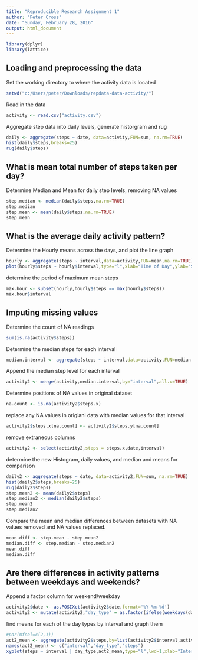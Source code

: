 ---
title: "Reproducible Research Assignment 1"
author: "Peter Cross"
date: "Sunday, February 28, 2016"
output: html_document
---

```{r}
library(dplyr)
library(lattice)
```

## Loading and preprocessing the data

Set the working directory to where the activity data is located
```{r, echo=TRUE}
setwd("c:/Users/peter/Downloads/repdata-data-activity/")
```



Read in the data
```{r, echo=TRUE}
activity <- read.csv("activity.csv")
```


Aggregate step data into daily levels, generate historgram and rug
```{r,echo=TRUE}
daily <- aggregate(steps ~ date, data=activity,FUN=sum, na.rm=TRUE)
hist(daily$steps,breaks=25)
rug(daily$steps)
```
## What is mean total number of steps taken per day?


Determine Median and Mean for daily step levels, removing NA values
```{r, echo=TRUE}
step.median <- median(daily$steps,na.rm=TRUE)
step.median
step.mean <- mean(daily$steps,na.rm=TRUE)
step.mean
```

## What is the average daily activity pattern?

Determine the Hourly means across the days, and plot the line graph
```{r}
hourly <- aggregate(steps ~ interval,data=activity,FUN=mean,na.rm=TRUE)
plot(hourly$steps ~ hourly$interval,type="l",xlab="Time of Day",ylab="Steps",main="Average Steps by Hour of Day")
```

determine the period of maximum mean steps
```{r}
max.hour <- subset(hourly,hourly$steps == max(hourly$steps))
max.hour$interval
```

## Imputing missing values

Determine the count of NA readings
```{r}
sum(is.na(activity$steps))
```

Determine the median steps for each interval
```{r}
median.interval <- aggregate(steps ~ interval,data=activity,FUN=median,na.rm=TRUE)
```

Append the median step level for each interval
```{r}
activity2 <- merge(activity,median.interval,by="interval",all.x=TRUE)
```

Determine positions of NA values in original dataset
```{r}
na.count <- is.na(activity2$steps.x)
```

replace any NA values in origianl data with median values for that interval
```{r}
activity2$steps.x[na.count] <- activity2$steps.y[na.count]
```

remove extraneous columns
```{r}
activity2 <- select(activity2,steps = steps.x,date,interval)
```

determine the new Histogram, daily values, and median and means for comparison
```{r}
daily2 <- aggregate(steps ~ date, data=activity2,FUN=sum, na.rm=TRUE)
hist(daily2$steps,breaks=25)
rug(daily2$steps)
step.mean2 <- mean(daily2$steps)
step.median2 <- median(daily2$steps)
step.mean2
step.median2
```

Compare the mean and median differences between datasets with NA values removed and NA values replaced.
```{r}
mean.diff <- step.mean - step.mean2
median.diff <- step.median - step.median2
mean.diff
median.diff
```

## Are there differences in activity patterns between weekdays and weekends?

Append a factor column for weekend/weekday
```{r}
activity2$date <- as.POSIXct(activity2$date,format='%Y-%m-%d')
activity2 <- mutate(activity2,"day_type" = as.factor(ifelse(weekdays(date) == "Saturday" | weekdays(date) == "Sunday","weekend","weekday")))
```

find means for each of the day types by interval and graph them
```{r}
#par(mfcol=c(2,1))
act2_mean <- aggregate(activity2$steps,by=list(activity2$interval,activity2$day_type),FUN=mean)
names(act2_mean) <- c("interval","day_type","steps")
xyplot(steps ~ interval | day_type,act2_mean,type="l",lwd=1,xlab="Interval",ylab="Number of steps",layout=c(1,2))
```

